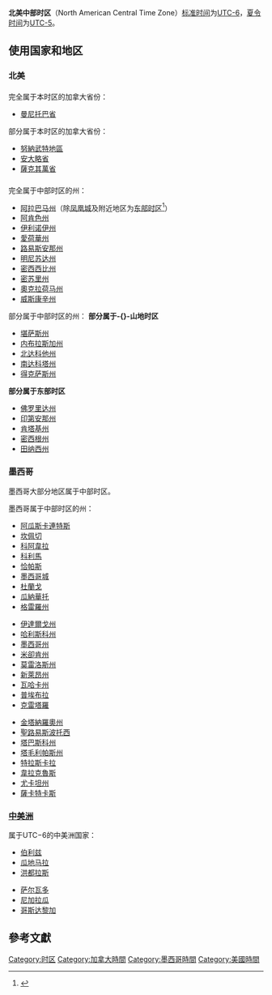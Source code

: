 {{infobox time zone
|title                 =北美中部时区
|image                 =Central Time Zone CST.png
|caption               ={{legend|#b3b136}}
|offset                =-6
|dst offset            =-5
|initials=CST
|dst initials=CDT
|daylight savings use  =parts
|USA = yes
}}
'''北美中部时区'''（North American Central Time Zone）[[标准时间|标准时间]]为[[UTC-6|UTC-6]]，[[夏令时间|夏令时间]]为[[UTC-5|UTC-5]]。

== 使用国家和地区 ==
=== 北美 ===
==== {{flag|CAN}} ====
完全属于本时区的加拿大省份：
* [[曼尼托巴省|曼尼托巴省]]

部分属于本时区的加拿大省份：
* [[努納武特地區|努納武特地區]]
* [[安大略省|安大略省]]
* [[薩克其萬省|薩克其萬省]]

=== {{flag|USA}} ===
{{main|美国时区}}
完全属于中部时区的州：
{{col-begin}}
{{col-break}}
* [[阿拉巴马州|阿拉巴马州]]（除[[凤凰城_(阿拉巴马州)|凤凰城]]及附近地区为[[北美东部时区|东部时区]]<ref>{{cite web |url=http://archive.decaturdaily.com/decaturdaily/news/060813/zones.shtml |title=Parts of Eastern Alabama split between 2 time zones |publisher=Archive.decaturdaily.com |date=2006-08-13 |accessdate=2013-11-04 |archive-date=2013-11-05 |archive-url=https://web.archive.org/web/20131105013221/http://archive.decaturdaily.com/decaturdaily/news/060813/zones.shtml |dead-url=no }}</ref>）
* [[阿肯色州|阿肯色州]]
* [[伊利诺伊州|伊利诺伊州]]
* [[愛荷華州|愛荷華州]]    
* [[路易斯安那州|路易斯安那州]]
* [[明尼苏达州|明尼苏达州]]
* [[密西西比州|密西西比州]]
* [[密苏里州|密苏里州]]
* [[奧克拉荷马州|奧克拉荷马州]] <!-- Don't move this back to part-MT -- USDOT has not approved Kenton being MT -->
* [[威斯康辛州|威斯康辛州]]
{{col-end}}
部分属于中部时区的州：
{{col-begin}}
{{col-break}}
'''部分属于-{}-山地时区'''
* [[堪萨斯州|堪萨斯州]] 
* [[内布拉斯加州|内布拉斯加州]]
* [[北达科他州|北达科他州]] 
* [[南达科塔州|南达科塔州]] 
* [[得克萨斯州|得克萨斯州]] 
'''部分属于东部时区'''
* [[佛罗里达州|佛罗里达州]]
* [[印第安那州|印第安那州]]
* [[肯塔基州|肯塔基州]] 
* [[密西根州|密西根州]] 
* [[田纳西州|田纳西州]] 
{{col-end}}

=== 墨西哥 ===
墨西哥大部分地区属于中部时区。 

墨西哥属于中部时区的州：
{{col-begin}}
{{col-break}}
* [[阿瓜斯卡連特斯|阿瓜斯卡連特斯]]
* [[坎佩切|坎佩切]]
* [[科阿韋拉|科阿韋拉]]
* [[科利馬|科利馬]]
* [[恰帕斯|恰帕斯]]
* [[墨西哥城|墨西哥城]]
* [[杜蘭戈|杜蘭戈]]
* [[瓜納華托|瓜納華托]]
* [[格雷羅州|格雷羅州]]
{{col-break}}
* [[伊達爾戈州|伊達爾戈州]]
* [[哈利斯科州|哈利斯科州]]
* [[墨西哥州|墨西哥州]]
* [[米卻肯州|米卻肯州]]
* [[莫雷洛斯州|莫雷洛斯州]]
* [[新萊昂州|新萊昂州]]
* [[瓦哈卡州|瓦哈卡州]]
* [[普埃布拉|普埃布拉]]
* [[克雷塔羅|克雷塔羅]]
{{col-break}}
* [[金塔納羅奧州|金塔納羅奧州]]
* [[聖路易斯波托西|聖路易斯波托西]]
* [[塔巴斯科州|塔巴斯科州]]
* [[塔毛利帕斯州|塔毛利帕斯州]]
* [[特拉斯卡拉|特拉斯卡拉]]
* [[韋拉克魯斯|韋拉克魯斯]]
* [[尤卡坦州|尤卡坦州]]
* [[薩卡特卡斯|薩卡特卡斯]]
{{col-end}}
<!-- 
The states of the [[Mexico|Mexico]] that observe Central Time only in part with another time zone (other time zone).
* [[Nayarit|Nayarit]] just the Bahia de Banderas municipality uses the Central time zone. -->

=== [[中美洲|中美洲]] ===
<!-- {{main|Time in Central America}} -->
属于UTC−6的中美洲国家：
{{col-begin}}
{{col-break}}
* [[伯利兹|伯利兹]]
* [[瓜地马拉|瓜地马拉]]
* [[洪都拉斯|洪都拉斯]]
{{col-break}}
* [[萨尔瓦多|萨尔瓦多]]
* [[尼加拉瓜|尼加拉瓜]]
* [[哥斯达黎加|哥斯达黎加]]
{{col-end}}

==參考文獻==
{{reflist}}

{{北美時區}}

[[Category:时区|Category:时区]]
[[Category:加拿大時間|Category:加拿大時間]]
[[Category:墨西哥時間|Category:墨西哥時間]]
[[Category:美國時間|Category:美國時間]]